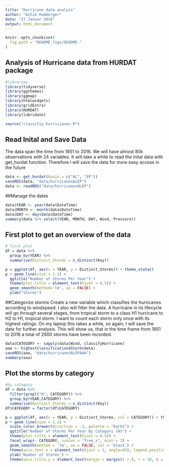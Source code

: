 ```yaml
---
title: "Hurricane data analyis"
author: "Achim Rumberger"
date: "27 Januar 2018"
output: html_document
---
```


```r
knitr::opts_chunk$set(
  fig.path = "README_figs/README-"
)
```

## Analysis of Hurricane data from HURDAT package


```r
#libraries
library(tidyverse)
library(ggthemes)
library(ggmap)
library(htmlwidgets)
library(gridExtra)
library(HURDAT)
library(lubridate)

source("classifiy_hurricianes.R")

```


## Read Inital and Save Data
The data span the time from 1851 to 2016.
We will have almost 80k observations with 24 variables.
It will take a while to read the inital data with get_hurdat function. 
Therefore I will save the data for more easy access in the future

```r
data <- get_hurdat(basin = c("AL", "EP"))
saveRDS(data, "data/hurricanesALEP")
data <- readRDS("data/hurricanesALEP")

```

##Manage the dates
```r
data$YEAR <- year(data$DateTime)
data$MONTH <- month(data$DateTime)
data$DAY <- day(data$DateTime)
summary(data %>% select(YEAR, MONTH, DAY, Wind, Pressure))
```


## First plot to get an overview of the data
```r
# first plot
df = data %>%
  group_by(YEAR) %>%
  summarise(Distinct_Storms = n_distinct(Key))

p = ggplot(df, aes(x = YEAR, y = Distinct_Storms)) + theme_stata()
p + geom_line(size = 1.1) + 
  ggtitle("Number of Storms Per Year") + 
  theme(plot.title = element_text(hjust = 0.5)) +
  geom_smooth(method='lm', se = FALSE) + 
  ylab("Storms")
```

##Categorize storms
Create a new variable which classifies the hurricanes according to windspeed.
I also will filter the data. A hurricane in its lifecycle will go through several stages, from tropical storm to a class H1 hurricane to H2 to H1, tropical storm. I want to count each storm only once with its highest ratings.
On my laptop this takes a while, so again, I will save the data for further analysis. This will show us, that in the time frame from 1851 to 2016 a total of 2900 storms have been recorded.

```r
data$CATEGORY <- sapply(data$Wind, classifyHurricane)
aaa <- highestClassification4Storm(data)
saveRDS(aaa, "data/hurricanesALEPAAA")
summary(aaa)
```

## Plot the storms by category
```r
#by category
df = data %>%
  filter(grepl("H", CATEGORY)) %>%
  group_by(YEAR,CATEGORY) %>%
  summarise(Distinct_Storms = n_distinct(Key))
df$CATEGORY = factor(df$CATEGORY)

p = ggplot(df, aes(x = YEAR, y = Distinct_Storms, col = CATEGORY)) + theme_stata()
p + geom_line(size = 1.1) + 
  scale_color_brewer(direction = -1, palette = "Dark2") + 
  ggtitle("Number of Storms Per Year By Category (H)") + 
  theme(plot.title = element_text(hjust = 0.5)) +
  facet_wrap(~ CATEGORY, scales = "free_x", ncol = 3) + 
  geom_smooth(method = 'lm', se = FALSE, col = 'black') +
  theme(axis.text.x = element_text(hjust = 1, angle=45), legend.position = 'none') + 
  ylab('Number of Storms') +
  theme(axis.title.y = element_text(margin = margin(t = 0, r = 10, b = 0, l = 0)))
```
